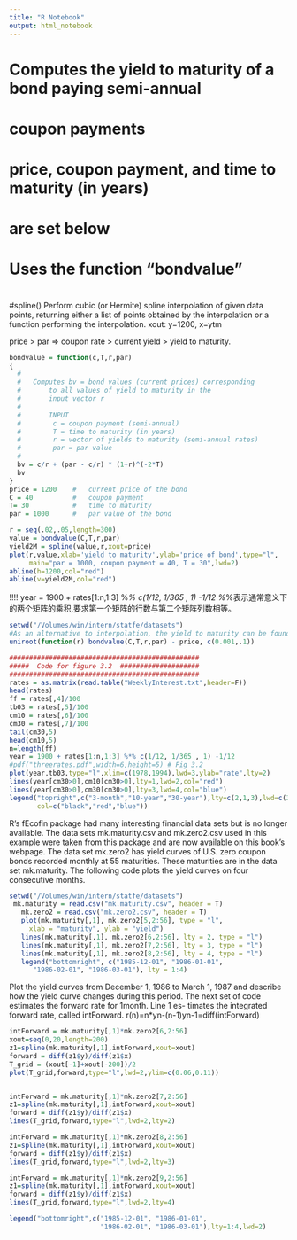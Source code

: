 ```yaml
---
title: "R Notebook"
output: html_notebook
---
```

#   Computes the yield to maturity of a bond paying semi-annual
#   coupon payments
#
#   price, coupon payment, and time to maturity (in years)
#   are set below
#
#   Uses the function "bondvalue"
#
#spline()
Perform cubic (or Hermite) spline interpolation of given data points, returning either a list of points obtained by the interpolation or a function performing the interpolation.
xout: y=1200, x=ytm


price > par ⇒ coupon rate > current yield > yield to maturity.

```r
bondvalue = function(c,T,r,par) 
{
  #
  #   Computes bv = bond values (current prices) corresponding
  #       to all values of yield to maturity in the
  #       input vector r
  #
  #       INPUT
  #        c = coupon payment (semi-annual)
  #        T = time to maturity (in years)
  #        r = vector of yields to maturity (semi-annual rates)
  #        par = par value
  #
  bv = c/r + (par - c/r) * (1+r)^(-2*T)
  bv
}
price = 1200    #   current price of the bond
C = 40          #   coupon payment
T= 30           #   time to maturity
par = 1000      #   par value of the bond

r = seq(.02,.05,length=300)
value = bondvalue(C,T,r,par) 
yield2M = spline(value,r,xout=price) 
plot(r,value,xlab='yield to maturity',ylab='price of bond',type="l",
     main="par = 1000, coupon payment = 40, T = 30",lwd=2)
abline(h=1200,col="red")
abline(v=yield2M,col="red")
```
!!!!
year = 1900 + rates[1:n,1:3] %*% c(1/12, 1/365 , 1) -1/12
%*%表示通常意义下的两个矩阵的乘积,要求第一个矩阵的行数与第二个矩阵列数相等。
```r
setwd("/Volumes/win/intern/statfe/datasets")
#As an alternative to interpolation, the yield to maturity can be found using a nonlinear root finder (equation solver) such as uniroot(), which is illustrated here:
uniroot(function(r) bondvalue(C,T,r,par) - price, c(0.001,.1))

################################################
#####  Code for figure 3.2  ####################
################################################
rates = as.matrix(read.table("WeeklyInterest.txt",header=F))
head(rates)
ff = rates[,4]/100
tb03 = rates[,5]/100
cm10 = rates[,6]/100
cm30 = rates[,7]/100
tail(cm30,5)
head(cm10,5)
n=length(ff)
year = 1900 + rates[1:n,1:3] %*% c(1/12, 1/365 , 1) -1/12
#pdf("threerates.pdf",width=6,height=5) # Fig 3.2
plot(year,tb03,type="l",xlim=c(1978,1994),lwd=3,ylab="rate",lty=2)
lines(year[cm30>0],cm10[cm30>0],lty=1,lwd=2,col="red")
lines(year[cm30>0],cm30[cm30>0],lty=3,lwd=4,col="blue")
legend("topright",c("3-month","10-year","30-year"),lty=c(2,1,3),lwd=c(3,2,4),
       col=c("black","red","blue"))
```
R’s fEcofin package had many interesting financial data sets but is no longer available.
The data sets mk.maturity.csv and mk.zero2.csv used in this example were taken from this package and are now available on this book’s webpage. The data set mk.zero2 has yield curves of U.S. zero coupon bonds recorded monthly at 55 maturities. These maturities are in the data set mk.maturity. The following code plots the yield curves on four consecutive months.
```r
setwd("/Volumes/win/intern/statfe/datasets")
 mk.maturity = read.csv("mk.maturity.csv", header = T)
   mk.zero2 = read.csv("mk.zero2.csv", header = T)
   plot(mk.maturity[,1], mk.zero2[5,2:56], type = "l",
     xlab = "maturity", ylab = "yield")
   lines(mk.maturity[,1], mk.zero2[6,2:56], lty = 2, type = "l")
   lines(mk.maturity[,1], mk.zero2[7,2:56], lty = 3, type = "l")
   lines(mk.maturity[,1], mk.zero2[8,2:56], lty = 4, type = "l")
   legend("bottomright", c("1985-12-01", "1986-01-01",
      "1986-02-01", "1986-03-01"), lty = 1:4)
```

Plot the yield curves from December 1, 1986 to March 1, 1987 and describe how the yield curve changes during this period.
The next set of code estimates the forward rate for 1month. Line 1 es-
timates the integrated forward rate, called intForward.
r(n)=n*yn-(n-1)yn-1=diff(intForward)


```r
intForward = mk.maturity[,1]*mk.zero2[6,2:56]
xout=seq(0,20,length=200)
z1=spline(mk.maturity[,1],intForward,xout=xout)
forward = diff(z1$y)/diff(z1$x)
T_grid = (xout[-1]+xout[-200])/2
plot(T_grid,forward,type="l",lwd=2,ylim=c(0.06,0.11))


intForward = mk.maturity[,1]*mk.zero2[7,2:56]
z1=spline(mk.maturity[,1],intForward,xout=xout)
forward = diff(z1$y)/diff(z1$x)
lines(T_grid,forward,type="l",lwd=2,lty=2)

intForward = mk.maturity[,1]*mk.zero2[8,2:56]
z1=spline(mk.maturity[,1],intForward,xout=xout)
forward = diff(z1$y)/diff(z1$x)
lines(T_grid,forward,type="l",lwd=2,lty=3)

intForward = mk.maturity[,1]*mk.zero2[9,2:56]
z1=spline(mk.maturity[,1],intForward,xout=xout)
forward = diff(z1$y)/diff(z1$x)
lines(T_grid,forward,type="l",lwd=2,lty=4)

legend("bottomright",c("1985-12-01", "1986-01-01",
                       "1986-02-01", "1986-03-01"),lty=1:4,lwd=2)

```


